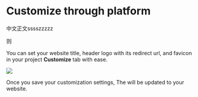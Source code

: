 # Customize through platform

中文正文sssszzzzz

则

You can set your website title, header logo with its redirect url,  and favicon in your project **Customize** tab with ease.

<Frame width="auto" height="auto" >
  <img src="https://github.com/spreadingai/spreading-site-template-new/assets/52945445/e8cecbb7-b8bf-4ee4-8f6b-114ae66b4047"  />
</Frame>

Once you save your customization settings, The will be updated to your website.



